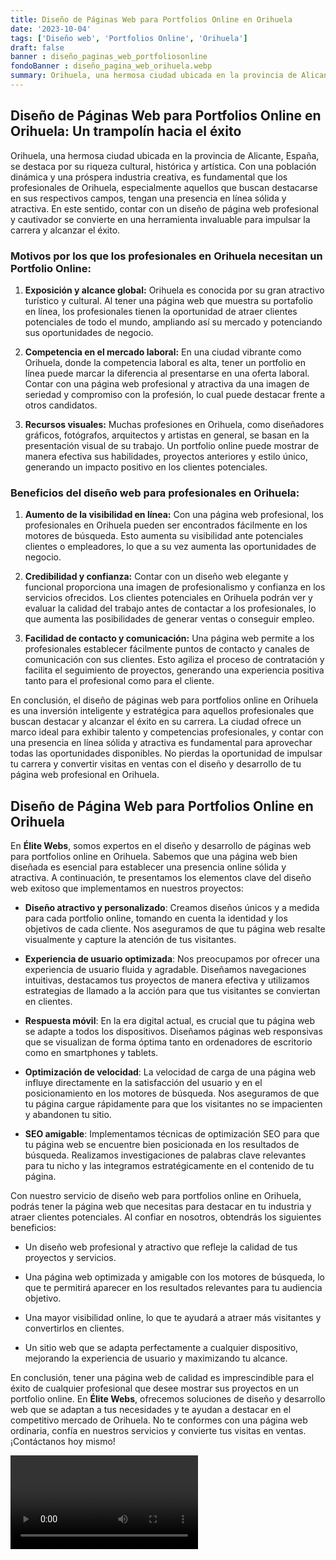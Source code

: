 ```yaml
---
title: Diseño de Páginas Web para Portfolios Online en Orihuela
date: '2023-10-04'
tags: ['Diseño web', 'Portfolios Online', 'Orihuela']
draft: false
banner : diseño_paginas_web_portfoliosonline
fondoBanner : diseño_pagina_web_orihuela.webp
summary: Orihuela, una hermosa ciudad ubicada en la provincia de Alicante, España, se destaca por su riqueza cultural, histórica y artística. Con una población dinámica y una próspera industria creativa, es fundamental que los profesionales de Orihuela, especialmente aquellos que buscan destacarse en sus respectivos campos, tengan una presencia en línea sólida y atractiva. En este sentido, contar con un diseño de página web profesional y cautivador se convierte en una herramienta invaluable para impulsar la carrera y alcanzar el éxito.
---
```


## Diseño de Páginas Web para Portfolios Online en Orihuela: Un trampolín hacia el éxito

Orihuela, una hermosa ciudad ubicada en la provincia de Alicante, España, se destaca por su riqueza cultural, histórica y artística. Con una población dinámica y una próspera industria creativa, es fundamental que los profesionales de Orihuela, especialmente aquellos que buscan destacarse en sus respectivos campos, tengan una presencia en línea sólida y atractiva. En este sentido, contar con un diseño de página web profesional y cautivador se convierte en una herramienta invaluable para impulsar la carrera y alcanzar el éxito.

### Motivos por los que los profesionales en Orihuela necesitan un Portfolio Online:

1. **Exposición y alcance global:** Orihuela es conocida por su gran atractivo turístico y cultural. Al tener una página web que muestra su portafolio en línea, los profesionales tienen la oportunidad de atraer clientes potenciales de todo el mundo, ampliando así su mercado y potenciando sus oportunidades de negocio.

2. **Competencia en el mercado laboral:** En una ciudad vibrante como Orihuela, donde la competencia laboral es alta, tener un portfolio en línea puede marcar la diferencia al presentarse en una oferta laboral. Contar con una página web profesional y atractiva da una imagen de seriedad y compromiso con la profesión, lo cual puede destacar frente a otros candidatos.

3. **Recursos visuales:** Muchas profesiones en Orihuela, como diseñadores gráficos, fotógrafos, arquitectos y artistas en general, se basan en la presentación visual de su trabajo. Un portfolio online puede mostrar de manera efectiva sus habilidades, proyectos anteriores y estilo único, generando un impacto positivo en los clientes potenciales.

### Beneficios del diseño web para profesionales en Orihuela:

1. **Aumento de la visibilidad en línea:** Con una página web profesional, los profesionales en Orihuela pueden ser encontrados fácilmente en los motores de búsqueda. Esto aumenta su visibilidad ante potenciales clientes o empleadores, lo que a su vez aumenta las oportunidades de negocio.

2. **Credibilidad y confianza:** Contar con un diseño web elegante y funcional proporciona una imagen de profesionalismo y confianza en los servicios ofrecidos. Los clientes potenciales en Orihuela podrán ver y evaluar la calidad del trabajo antes de contactar a los profesionales, lo que aumenta las posibilidades de generar ventas o conseguir empleo.

3. **Facilidad de contacto y comunicación:** Una página web permite a los profesionales establecer fácilmente puntos de contacto y canales de comunicación con sus clientes. Esto agiliza el proceso de contratación y facilita el seguimiento de proyectos, generando una experiencia positiva tanto para el profesional como para el cliente.

En conclusión, el diseño de páginas web para portfolios online en Orihuela es una inversión inteligente y estratégica para aquellos profesionales que buscan destacar y alcanzar el éxito en su carrera. La ciudad ofrece un marco ideal para exhibir talento y competencias profesionales, y contar con una presencia en línea sólida y atractiva es fundamental para aprovechar todas las oportunidades disponibles. No pierdas la oportunidad de impulsar tu carrera y convertir visitas en ventas con el diseño y desarrollo de tu página web profesional en Orihuela.

<GifSeo />

<Cta />

## Diseño de Página Web para Portfolios Online en Orihuela

En **Élite Webs**, somos expertos en el diseño y desarrollo de páginas web para portfolios online en Orihuela. Sabemos que una página web bien diseñada es esencial para establecer una presencia online sólida y atractiva. A continuación, te presentamos los elementos clave del diseño web exitoso que implementamos en nuestros proyectos:

- **Diseño atractivo y personalizado**: Creamos diseños únicos y a medida para cada portfolio online, tomando en cuenta la identidad y los objetivos de cada cliente. Nos aseguramos de que tu página web resalte visualmente y capture la atención de tus visitantes.

- **Experiencia de usuario optimizada**: Nos preocupamos por ofrecer una experiencia de usuario fluida y agradable. Diseñamos navegaciones intuitivas, destacamos tus proyectos de manera efectiva y utilizamos estrategias de llamado a la acción para que tus visitantes se conviertan en clientes.

- **Respuesta móvil**: En la era digital actual, es crucial que tu página web se adapte a todos los dispositivos. Diseñamos páginas web responsivas que se visualizan de forma óptima tanto en ordenadores de escritorio como en smartphones y tablets.

- **Optimización de velocidad**: La velocidad de carga de una página web influye directamente en la satisfacción del usuario y en el posicionamiento en los motores de búsqueda. Nos aseguramos de que tu página cargue rápidamente para que los visitantes no se impacienten y abandonen tu sitio.

- **SEO amigable**: Implementamos técnicas de optimización SEO para que tu página web se encuentre bien posicionada en los resultados de búsqueda. Realizamos investigaciones de palabras clave relevantes para tu nicho y las integramos estratégicamente en el contenido de tu página.

Con nuestro servicio de diseño web para portfolios online en Orihuela, podrás tener la página web que necesitas para destacar en tu industria y atraer clientes potenciales. Al confiar en nosotros, obtendrás los siguientes beneficios:

- Un diseño web profesional y atractivo que refleje la calidad de tus proyectos y servicios.

- Una página web optimizada y amigable con los motores de búsqueda, lo que te permitirá aparecer en los resultados relevantes para tu audiencia objetivo.

- Una mayor visibilidad online, lo que te ayudará a atraer más visitantes y convertirlos en clientes.

- Un sitio web que se adapta perfectamente a cualquier dispositivo, mejorando la experiencia de usuario y maximizando tu alcance.

En conclusión, tener una página web de calidad es imprescindible para el éxito de cualquier profesional que desee mostrar sus proyectos en un portfolio online. En **Élite Webs**, ofrecemos soluciones de diseño y desarrollo web que se adaptan a tus necesidades y te ayudan a destacar en el competitivo mercado de Orihuela. No te conformes con una página web ordinaria, confía en nuestros servicios y convierte tus visitas en ventas. ¡Contáctanos hoy mismo!

<Video />

<CtaBot job='Portfolios Online' city='Orihuela'/>

<Gmaps query='Orihuela+españa+maps' />